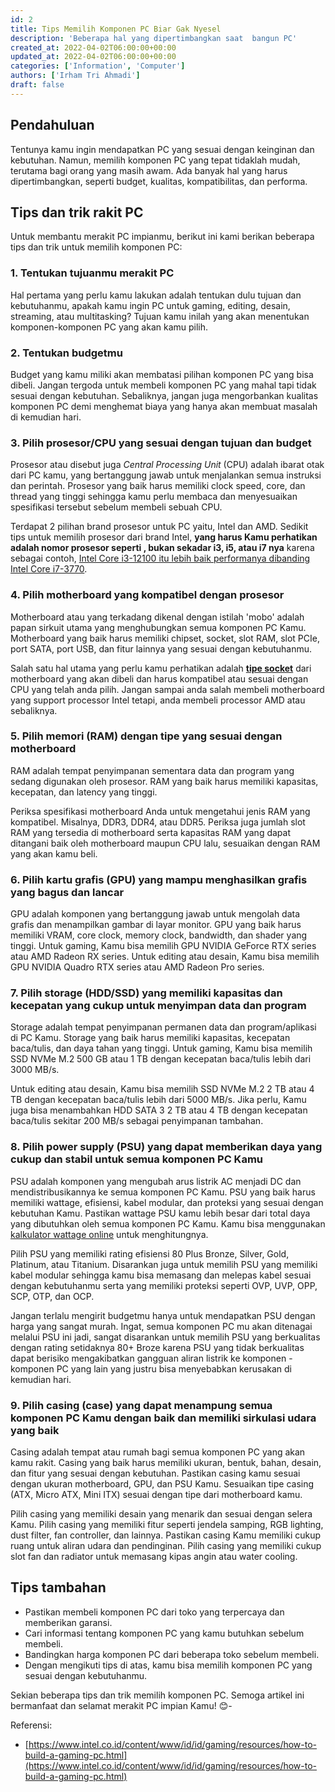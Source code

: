 ```yaml
---
id: 2
title: Tips Memilih Komponen PC Biar Gak Nyesel
description: 'Beberapa hal yang dipertimbangkan saat  bangun PC'
created_at: 2022-04-02T06:00:00+00:00
updated_at: 2022-04-02T06:00:00+00:00
categories: ['Information', 'Computer']
authors: ['Irham Tri Ahmadi']
draft: false
---
```


## **Pendahuluan**

Tentunya kamu ingin mendapatkan PC yang sesuai dengan keinginan dan kebutuhan. Namun, memilih komponen PC yang tepat tidaklah mudah, terutama bagi orang yang masih awam. Ada banyak hal yang harus dipertimbangkan, seperti budget, kualitas, kompatibilitas, dan performa.

## **Tips dan trik rakit PC**

Untuk membantu merakit PC impianmu, berikut ini kami berikan beberapa tips dan trik untuk memilih komponen PC:

### 1. Tentukan tujuanmu merakit PC

Hal pertama yang perlu kamu lakukan adalah tentukan dulu tujuan dan kebutuhanmu, apakah kamu ingin PC untuk gaming, editing, desain, streaming, atau multitasking? Tujuan kamu inilah yang akan menentukan komponen-komponen PC yang akan kamu pilih.

### 2. Tentukan budgetmu

Budget yang kamu miliki akan membatasi pilihan komponen PC yang bisa dibeli. Jangan tergoda untuk membeli komponen PC yang mahal tapi tidak sesuai dengan kebutuhan. Sebaliknya, jangan juga mengorbankan kualitas komponen PC demi menghemat biaya yang hanya akan membuat masalah di kemudian hari.

### 3. Pilih prosesor/CPU yang sesuai dengan tujuan dan budget

Prosesor atau disebut juga _Central Processing Unit_ (CPU) adalah ibarat otak dari PC kamu, yang bertanggung jawab untuk menjalankan semua instruksi dan perintah. Prosesor yang baik harus memiliki clock speed, core, dan thread yang tinggi sehingga kamu perlu membaca dan menyesuaikan spesifikasi tersebut sebelum membeli sebuah CPU.

Terdapat 2 pilihan brand prosesor untuk PC yaitu, Intel dan AMD. Sedikit tips untuk memilih prosesor dari brand Intel, **yang harus Kamu perhatikan adalah nomor prosesor seperti , bukan sekadar i3, i5, atau i7 nya** karena sebagai contoh, [Intel Core i3-12100 itu lebih baik performanya dibanding Intel Core i7-3770](https://technical.city/id/cpu/Core-i7-3770-vs-Core-i3-12100).

### 4. Pilih motherboard yang kompatibel dengan prosesor

Motherboard atau yang terkadang dikenal dengan istilah 'mobo' adalah papan sirkuit utama yang menghubungkan semua komponen PC Kamu. Motherboard yang baik harus memiliki chipset, socket, slot RAM, slot PCIe, port SATA, port USB, dan fitur lainnya yang sesuai dengan kebutuhanmu.

Salah satu hal utama yang perlu kamu perhatikan adalah [**tipe socket**](https://screenrant.com/intel-amd-motherboard-socket-types-explained/) dari motherboard yang akan dibeli dan harus kompatibel atau sesuai dengan CPU yang telah anda pilih. Jangan sampai anda salah membeli motherboard yang support processor Intel tetapi, anda membeli processor AMD atau sebaliknya.

### 5. Pilih memori (RAM) dengan tipe yang sesuai dengan motherboard

RAM adalah tempat penyimpanan sementara data dan program yang sedang digunakan oleh prosesor. RAM yang baik harus memiliki kapasitas, kecepatan, dan latency yang tinggi.

Periksa spesifikasi motherboard Anda untuk mengetahui jenis RAM yang kompatibel. Misalnya, DDR3, DDR4, atau DDR5. Periksa juga jumlah slot RAM yang tersedia di motherboard serta kapasitas RAM yang dapat ditangani baik oleh motherboard maupun CPU lalu, sesuaikan dengan RAM yang akan kamu beli.

### 6. Pilih kartu grafis (GPU) yang mampu menghasilkan grafis yang bagus dan lancar

GPU adalah komponen yang bertanggung jawab untuk mengolah data grafis dan menampilkan gambar di layar monitor. GPU yang baik harus memiliki VRAM, core clock, memory clock, bandwidth, dan shader yang tinggi. Untuk gaming, Kamu bisa memilih GPU NVIDIA GeForce RTX series atau AMD Radeon RX series. Untuk editing atau desain, Kamu bisa memilih GPU NVIDIA Quadro RTX series atau AMD Radeon Pro series.

### 7. Pilih storage (HDD/SSD) yang memiliki kapasitas dan kecepatan yang cukup untuk menyimpan data dan program

Storage adalah tempat penyimpanan permanen data dan program/aplikasi di PC Kamu. Storage yang baik harus memiliki kapasitas, kecepatan baca/tulis, dan daya tahan yang tinggi. Untuk gaming, Kamu bisa memilih SSD NVMe M.2 500 GB atau 1 TB dengan kecepatan baca/tulis lebih dari 3000 MB/s.

Untuk editing atau desain, Kamu bisa memilih SSD NVMe M.2 2 TB atau 4 TB dengan kecepatan baca/tulis lebih dari 5000 MB/s. Jika perlu, Kamu juga bisa menambahkan HDD SATA 3 2 TB atau 4 TB dengan kecepatan baca/tulis sekitar 200 MB/s sebagai penyimpanan tambahan.

### 8. Pilih power supply (PSU) yang dapat memberikan daya yang cukup dan stabil untuk semua komponen PC Kamu

PSU adalah komponen yang mengubah arus listrik AC menjadi DC dan mendistribusikannya ke semua komponen PC Kamu. PSU yang baik harus memiliki wattage, efisiensi, kabel modular, dan proteksi yang sesuai dengan kebutuhan Kamu. Pastikan wattage PSU kamu lebih besar dari total daya yang dibutuhkan oleh semua komponen PC Kamu. Kamu bisa menggunakan [kalkulator wattage online](https://seasonic.com/wattage-calculator) untuk menghitungnya.

Pilih PSU yang memiliki rating efisiensi 80 Plus Bronze, Silver, Gold, Platinum, atau Titanium. Disarankan juga untuk memilih PSU yang memiliki kabel modular sehingga kamu bisa memasang dan melepas kabel sesuai dengan kebutuhanmu serta yang memiliki proteksi seperti OVP, UVP, OPP, SCP, OTP, dan OCP.

Jangan terlalu mengirit budgetmu hanya untuk mendapatkan PSU dengan harga yang sangat murah. Ingat, semua komponen PC mu akan ditenagai melalui PSU ini jadi, sangat disarankan untuk memilih PSU yang berkualitas dengan rating setidaknya 80+ Broze karena PSU yang tidak berkualitas dapat berisiko mengakibatkan gangguan aliran listrik ke komponen - komponen PC yang lain yang justru bisa menyebabkan kerusakan di kemudian hari.

### 9. Pilih casing (case) yang dapat menampung semua komponen PC Kamu dengan baik dan memiliki sirkulasi udara yang baik

Casing adalah tempat atau rumah bagi semua komponen PC yang akan kamu rakit. Casing yang baik harus memiliki ukuran, bentuk, bahan, desain, dan fitur yang sesuai dengan kebutuhan. Pastikan casing kamu sesuai dengan ukuran motherboard, GPU, dan PSU Kamu. Sesuaikan tipe casing (ATX, Micro ATX, Mini ITX) sesuai dengan tipe dari motherboard kamu.

Pilih casing yang memiliki desain yang menarik dan sesuai dengan selera Kamu. Pilih casing yang memiliki fitur seperti jendela samping, RGB lighting, dust filter, fan controller, dan lainnya. Pastikan casing Kamu memiliki cukup ruang untuk aliran udara dan pendinginan. Pilih casing yang memiliki cukup slot fan dan radiator untuk memasang kipas angin atau water cooling.

## **Tips tambahan**

- Pastikan membeli komponen PC dari toko yang terpercaya dan memberikan garansi.
- Cari informasi tentang komponen PC yang kamu butuhkan sebelum membeli.
- Bandingkan harga komponen PC dari beberapa toko sebelum membeli.
- Dengan mengikuti tips di atas, kamu bisa memilih komponen PC yang sesuai dengan kebutuhanmu.

Sekian beberapa tips dan trik memilih komponen PC. Semoga artikel ini bermanfaat dan selamat merakit PC impian Kamu! 😊-

Referensi:

- [https://www.intel.co.id/content/www/id/id/gaming/resources/how-to-build-a-gaming-pc.html](https://www.intel.co.id/content/www/id/id/gaming/resources/how-to-build-a-gaming-pc.html)
